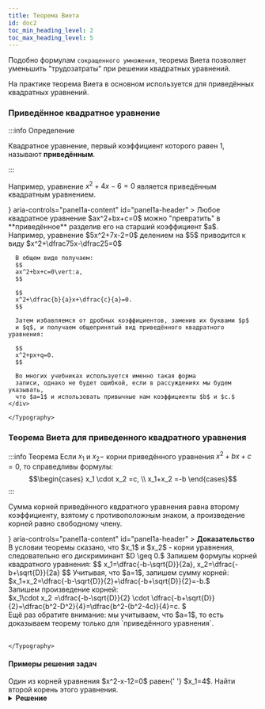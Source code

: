 ```yaml
---
title: Теорема Виета
id: doc2
toc_min_heading_level: 2
toc_max_heading_level: 5
---
```



Подобно формулам `сокращенного умножения`, теорема Виета позволяет уменьшить "трудозатраты" при решении квадратных уравнений.

На практике теорема Виета в основном используется для приведённых квадратных уравнений.

### Приведённое квадратное уравнение

:::info Определение

Квадратное уравнение, первый коэффициент которого равен $1$, называют **приведённым**.

:::

Например, уравнение $x^2+4x-6=0$ является приведённым квадратным уравнением.




<Accordion>
  <AccordionSummary
    expandIcon={<ExpandMoreIcon />}
    aria-controls="panel1a-content"
    id="panel1a-header"
  >
    <Typography>
          Любое квадратное уравнение $ax^2+bx+c=0$ можно "превратить" в **приведённое** разделив его на старший коэффициент $a$.
    </Typography>
  </AccordionSummary>
  <AccordionDetails>
    <Typography>
      <div>
      Например, уравнение $5x^2+7x-2=0$ делением на $5$ приводится к виду
      $x^2+\dfrac75x-\dfrac25=0$
      
      В общем виде получаем: 
      $$ 
      ax^2+bx+c=0\vert:a, 
      $$ 

      $$
      x^2+\dfrac{b}{a}x+\dfrac{c}{a}=0.
      $$ 
      
      Затем избавляемся от дробных коэффициентов, заменив их буквами $p$
      и $q$, и получаем общепринятый вид приведённого квадратного уравнения:
      
      $$
      x^2+px+q=0.
      $$ 
      
      Во многих учебниках используется именно такая форма
      записи, однако не будет ошибкой, если в рассуждениях мы будем указывать,
      что $a=1$ и использовать привычные нам коэффициенты $b$ и $c.$
    </div>
  
    </Typography>
  </AccordionDetails>
</Accordion>


### Теорема Виета для приведенного квадратного уравнения

:::info Теорема
Если $x_1$ и $x_2 -$ корни приведённого уравнения $x^2+bx+c=0$, то справедливы формулы: $$\begin{cases} x_1 \cdot x_2 =c, \\ x_1+x_2 =-b \end{cases}$$
:::

Сумма корней приведённого квдратного уравнения равна второму коэффициенту, взятому с противоположным знаком, а произведение корней равно свободному члену.



<Accordion>
  <AccordionSummary
    expandIcon={<ExpandMoreIcon />}
    aria-controls="panel1a-content"
    id="panel1a-header"
  >
    <Typography>
         <b>Доказательство</b>
    </Typography>
  </AccordionSummary>
  <AccordionDetails>
    <Typography>
      <div>
    <div>
      В условии теоремы сказано, что $x_1$ и $x_2$ -
      корни уравнения, следовательно его дискриминант $D \geq 0.$
      Запишем формулы корней квадратного уравнения:
      $$
      x_1=\dfrac{-b-\sqrt{D}}{2a}, x_2=\dfrac{-b+\sqrt{D}}{2a}
      $$ 
      Учитывая, что $a=1$, запишем сумму корней:
      <br />
      $x_1+x_2=\dfrac{-b-\sqrt{D}}{2}+\dfrac{-b+\sqrt{D}}{2}=-b.$
      <br />
      Запишем произведение корней:
      <br />
      $x_1\cdot x_2 =\dfrac{-b-\sqrt{D}}{2} \cdot \dfrac{-b+\sqrt{D}}{2}=\dfrac{b^2-D^2}{4}=\dfrac{b^2-(b^2-4c)}{4}=c. $
      <br />
      Ещё раз обратите внимание: мы учитываем, что $a=1$, то есть доказываем
      теорему только для `приведённого уравнения`.
    </div>
    <br />
  </div>
  
    </Typography>
  </AccordionDetails>
</Accordion>


#### Примеры решения задач

<Tabs>
  <TabItem value="Задача №1" label="Задача №1" default>
    Один из корней уравнения $x^2-x-12=0$ равен{' '}
    $x_1=4$. Найти второй корень этого уравнения.
    <details>
      <summary>
        <b>Решение</b>
      </summary>
      <div>
        <div>
          По теореме Виета $x_1\cdot x_2 =-12$. Так как{' '}
          $x_1=4$, то $4x_2=-12$, откуда{' '}
          $x_2=-3$
          <p><b>Ответ:</b> $x_2=-3$</p>
        </div>
        
      </div>
    </details>

  </TabItem>
  <TabItem value="Задача №2" label="Задача №2">
   Составить приведенное квадратное уравнение, корни которого  $x_1=3, x_2=4.$
   <details>
      <summary>
        <b>Решение</b>
      </summary>
      <div>
        <div>
         Так как $x_1=3, x_2=4-$ корни уравнения  $x^2+bx+c=0$, то по теореме Виета 
         $$
          b=-(x_1+x_2)=-7, \quad c=x_1\cdot x_2=12.
        $$
          <p><b>Ответ:</b> $x^2-7x+12=0$</p>
        </div>
      </div>
    </details>

  </TabItem>
</Tabs>


### Теорема, обратная теореме Виета

С помощью теоремы, обратной теореме Виета, можно решать многие квадратные уравнения устно, не пользуясь формулами корней.


:::info Теорема
Если числа $\alpha$ и $\beta$ таковы, что $\alpha + \beta = -b$ и $\alpha \cdot \beta = c$, то эти числа являются корнями приведенного квадратного уравнения $x^2+bx+c=0.$
:::




<Accordion>
  <AccordionSummary
    expandIcon={<ExpandMoreIcon />}
    aria-controls="panel1a-content"
    id="panel1a-header"
  >
    <Typography>
         <b>Доказательство</b>
    </Typography>
  </AccordionSummary>
  <AccordionDetails>
    <Typography>
    <div>
    <div>
      $\square$ Рассмотрим приведённое квадратное уравнение{' '}
      $x^2+bx+c=0$.
      
      Согласно условию теоремы это уравнение можно записать так:
      $$
      x^2-(\alpha+\beta)x+\alpha \cdot \beta=0.
      $$
      Числа $\alpha$ и $\beta$ "кандидаты в корни"
      уравнения. Подставим в полученное уравнение вместо $x$ сначала число $\alpha$, затем число $\beta$.
      Получим:

      $$
      \alpha^2-(\alpha+\beta)\alpha +\alpha\beta=\alpha^2-\alpha^2-\alpha\beta+\alpha\beta=0
      $$

      $$
      \beta^2-(\alpha+\beta)\beta +\alpha\beta=\beta^2-\alpha\beta-\beta^2+\alpha\beta=0
      $$
      Следовательно, числа $\alpha$ и $\beta$ корни нашего
      уравнения. $ \blacksquare$
    </div>
    <br />
  </div>
  
    </Typography>
  </AccordionDetails>
</Accordion>

#### Примеры решения задач

<Tabs>
  <TabItem value="Задача №1" label="Пример №1" default>
    <p>Решить устно уравнение $x^2-11x+24=0$</p> 
      
<Accordion>
  <AccordionSummary
    expandIcon={<ExpandMoreIcon />}
    aria-controls="panel1a-content"
    id="panel1a-header"
  >
    <Typography>
          <b>Решение</b>
    </Typography>
  </AccordionSummary>
  <AccordionDetails>
    <Typography>
      <div>
        <div>
        Подберем два числа $x_1$ и $x_2$ так, чтобы 
           $$
           \begin{cases} x_1 \cdot x_2 =24, \\ x_1+x_2 =11. \end{cases}
           $$
            Заметив, что $8\cdot 3 =24,\quad 8+3=11$, по теореме, обратной теореме Виета, получаем, что  $x_1=8, x_2=3$ - корни уравнения.
          <p><b>Ответ:</b> $x_1=8, x_2=3.$ </p>
        </div>
        
      </div>
  
    </Typography>
  </AccordionDetails>
</Accordion>



  </TabItem>
  <TabItem value="Пример №2" label="Пример №2">
   <p>Решить устно уравнение $x^2+11x+30=0$ </p>

<Accordion>
  <AccordionSummary
    expandIcon={<ExpandMoreIcon />}
    aria-controls="panel1a-content"
    id="panel1a-header"
  >
    <Typography>
          <b>Решение</b>
    </Typography>
  </AccordionSummary>
  <AccordionDetails>
    <Typography>
              <div>
        <div>
        Подберем два числа $x_1$ и $x_2$ так, чтобы 
           $$
           \begin{cases} x_1 \cdot x_2 =30, \\ x_1+x_2 =-11. \end{cases}
           $$
            Заметив, что $(-5)\cdot (-6) =30,\ (-5)+(-6)=-11$, по теореме, обратной теореме Виета, получаем, что  $x_1=-5, x_2=-6$ - корни уравнения.
          <p><b>Ответ:</b> $x_1=-5, x_2=-6.$ </p>
        </div>
      </div>
  
    </Typography>
  </AccordionDetails>
</Accordion>




  </TabItem>
  
  <TabItem value="Пример №3" label="Пример №3">
   <p>Решить устно уравнение $x^2+x-12=0$ </p>

<Accordion>
  <AccordionSummary
    expandIcon={<ExpandMoreIcon />}
    aria-controls="panel1a-content"
    id="panel1a-header"
  >
    <Typography>
          <b>Решение</b>
    </Typography>
  </AccordionSummary>
  <AccordionDetails>
    <Typography>
        <div>
        <div>
        Подберем два числа $x_1$ и $x_2$ так, чтобы 
           $$
           \begin{cases} x_1 \cdot x_2 =-12, \\ x_1+x_2 =-1. \end{cases} 
           $$ 
           Заметив, что $3\cdot (-4) =-12, \ 3-4=-1$, по теореме, обратной теореме Виета, получаем, что  $x_1=3, x_2=-4$ - корни уравнения.
          <p><b>Ответ:</b> $x_1=3, x_2=-4.$ </p>
        </div>
      </div>
  
    </Typography>
  </AccordionDetails>
</Accordion>
  </TabItem>

</Tabs>


:::danger
Чтобы избежать недоразумений, которые иногда возникают [(например, здесь)](https://vk.com/wall-150027546_4567) при использовании теоремы Виета, лучше в оформлении решения не упоминать название теоремы, а просто записывать корни.
:::

### Вопросы для самоконтроля

1. Какое квадратное уравнение называют приведенным?
2. Сформулируйте теорему Виета.
3. Сформулируйте теорему, обратную теореме Виета.

